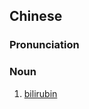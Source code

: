 ==Chinese==
{{zh-forms|s=胆红素}}
{{zh-wp}}

===Pronunciation===
{{zh-pron
|m=dǎnhóngsù
|cat=n
}}

===Noun===
{{zh-noun}}

# {{lb|zh|biochemistry}} [[bilirubin]]